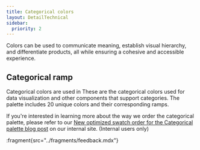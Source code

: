 ```yaml
---
title: Categorical colors
layout: DetailTechnical
sidebar:
  priority: 2
---
```


Colors can be used to communicate meaning, establish visual hierarchy, and differentiate products, all while ensuring a cohesive and accessible experience.

## Categorical ramp

Categorical colors are used in These are the categorical colors used for data visualization and other components that support categories. The palette includes 20 unique colors and their corresponding ramps.

If you're interested in learning more about the way we order the categorical palette, please refer to our [New optimized swatch order for the Categorical palette blog post](https://go/salt-ds-internal/content/news/20240930-chart-colors) on our internal site. (Internal users only)

<FoundationColorView group="categorical" />

:fragment{src="../fragments/feedback.mdx"}
